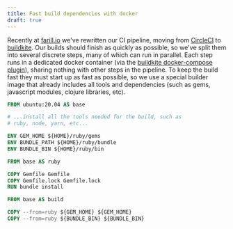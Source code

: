 ```yaml
---
title: Fast build dependencies with docker
draft: true
---
```


Recently at [farill.io](https://farill.io) we've rewritten our CI pipeline, moving from [CircleCI](https://circleci.com/) to [buildkite](https://buildkite.com). Our builds should finish as quickly as possible, so we've split them into several discrete steps, many of which can run in parallel. Each step runs in a dedicated docker container (via the [buildkite docker-compose plugin](https://github.com/buildkite-plugins/docker-compose-buildkite-plugin)), sharing nothing with other steps in the pipeline. To keep the build fast they must start up as fast as possible, so we use a special builder image that already includes all tools and dependencies (such as gems, javascript modules, clojure libraries, etc).

```Dockerfile
FROM ubuntu:20.04 AS base

# ...install all the tools needed for the build, such as
# ruby, node, yarn, etc...

ENV GEM_HOME ${HOME}/ruby/gems
ENV BUNDLE_PATH ${HOME}/ruby/bundle
ENV BUNDLE_BIN ${HOME}/ruby/bin

FROM base AS ruby

COPY Gemfile Gemfile
COPY Gemfile.lock Gemfile.lock
RUN bundle install

FROM base AS build

COPY --from=ruby ${GEM_HOME} ${GEM_HOME}
COPY --from=ruby ${BUNDLE_BIN} ${BUNDLE_BIN}
```
